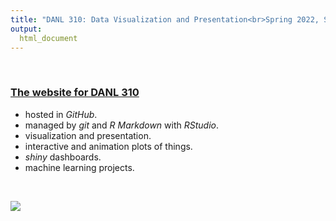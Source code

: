 ```yaml
---
title: "DANL 310: Data Visualization and Presentation<br>Spring 2022, SUNY Geneseo"
output: 
  html_document
---
```


<br>

### [The website for DANL 310](http://bcdanl.github.io)

- hosted in *GitHub*.
- managed by *git* and *R Markdown* with *RStudio*. 
- visualization and presentation.
- interactive and animation plots of things.
- *shiny* dashboards.
- machine learning projects.

<br>

<div style="width:400px; height:300px">
![](figures/correlation_causation.jpg)
</div>

